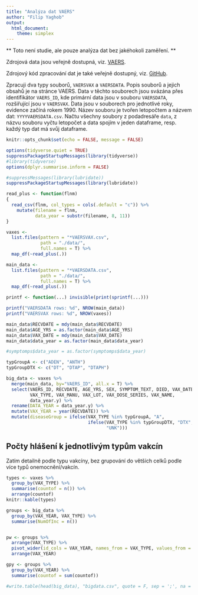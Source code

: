 ```yaml
---
title: "Analýza dat VAERS"
author: "Filip Yaghob"
output: 
  html_document: 
    theme: simplex
---
```


** Toto není studie, ale pouze analýza dat bez jakéhokoli zaměření. **

Zdrojová data jsou veřejně dostupná, viz. [VAERS](https://vaers.hhs.gov/data/datasets.html).

Zdrojový kód zpracování dat je také veřejně dostupný, viz. [GitHub](https://github.com/fykcz/vaers.git).

Zpracuji dva typy souborů, `VAERSVAX` a `VAERSDATA`. Popis souborů a jejich obsahů je na stránce VAERS.
Data v těchto souborech jsou svázána přes identifikátor `VAERS_ID`, kde primární data jsou v souboru `VAERSDATA`,
rozšiřující jsou v `VAERSVAX`.
Data jsou v souborech pro jednotlivé roky, evidence začíná rokem 1990. Název souboru je tvořen letopočtem a názvem dat: `YYYYVAERSDATA.csv`.
Načtu všechny soubory z podadresáře `data`, z názvu souboru vyčtu letopočet a data spojím v jeden dataframe,
resp. každý typ dat má svůj dataframe.

```r
knitr::opts_chunk$set(echo = FALSE, message = FALSE)
```


```r
options(tidyverse.quiet = TRUE)
suppressPackageStartupMessages(library(tidyverse))
#library(tidyverse)
options(dplyr.summarise.inform = FALSE)

#suppressMessages(library(lubridate))
suppressPackageStartupMessages(library(lubridate))
```

```r
read_plus <- function(flnm)
{
  read_csv(flnm, col_types = cols(.default = "c")) %>% 
    mutate(filename = flnm,
           data_year = substr(filename, 8, 11))
}
```

``` r
vaxes <-
  list.files(pattern = "*VAERSVAX.csv",
             path = "./data/",
             full.names = T) %>% 
  map_df(~read_plus(.))

main_data <-
  list.files(pattern = "*VAERSDATA.csv",
             path = "./data/",
             full.names = T) %>% 
  map_df(~read_plus(.))
```

```r
printf <- function(...) invisible(print(sprintf(...)))
```

```r
printf("VAERSDATA rows: %d", NROW(main_data))
printf("VAERSVAX rows: %d", NROW(vaxes))
```

```r
main_data$RECVDATE = mdy(main_data$RECVDATE)
main_data$AGE_YRS = as.factor(main_data$AGE_YRS)
main_data$VAX_DATE = mdy(main_data$VAX_DATE)
main_data$data_year = as.factor(main_data$data_year)

#symptomps$data_year = as.factor(symptomps$data_year)
```

```r
typGroupA <- c("ADEN", "ANTH")
typGroupDTX <- c("DT", "DTAP", "DTAPH")

big_data <- vaxes %>%
  merge(main_data, by="VAERS_ID", all.x = T) %>%
  select(VAERS_ID, RECVDATE, AGE_YRS, SEX, SYMPTOM_TEXT, DIED, VAX_DATE, NUMDAYS, LAB_DATA,
         VAX_TYPE, VAX_MANU, VAX_LOT, VAX_DOSE_SERIES, VAX_NAME,
         data_year.y) %>%
  rename(DATA_YEAR = data_year.y) %>%
  mutate(VAX_YEAR = year(RECVDATE)) %>%
  mutate(diseaseGroup = ifelse(VAX_TYPE %in% typGroupA, "A",
                               ifelse(VAX_TYPE %in% typGroupDTX, "DTX",
                                      "UNK")))

```

## Počty hlášení k jednotlivým typům vakcín
Zatím detailně podle typu vakcíny, bez grupování do větších celků podle více typů onemocnění/vakcín.
```r
types <- vaxes %>%
  group_by(VAX_TYPE) %>%
  summarise(countof = n()) %>%
  arrange(countof)
knitr::kable(types)
```


```r
groups <- big_data %>%
  group_by(VAX_YEAR, VAX_TYPE) %>%
  summarise(NumOfInc = n())
```

```r

```


```r
pw <- groups %>%
  arrange(VAX_TYPE) %>%
  pivot_wider(id_cols = VAX_YEAR, names_from = VAX_TYPE, values_from = NumOfInc) %>%
  arrange(VAX_YEAR)
```

```r
gpy <- groups %>%
  group_by(VAX_YEAR) %>%
  summarise(countof = sum(countof))
```

```r
#write.table(head(big_data), "bigdata.csv", quote = F, sep = ';', na = "NA", row.names = F, dec=',')

```
